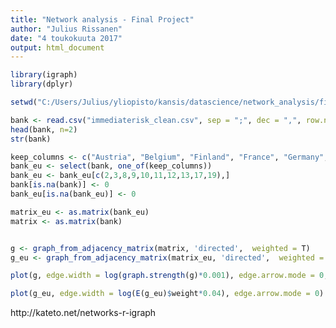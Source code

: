 ```yaml
---
title: "Network analysis - Final Project"
author: "Julius Rissanen"
date: "4 toukokuuta 2017"
output: html_document
---
```

```r
library(igraph)
library(dplyr)
```

```r

setwd("C:/Users/Julius/yliopisto/kansis/datascience/network_analysis/final-project/SNA/")

bank <- read.csv("immediaterisk_clean.csv", sep = ";", dec = ",", row.names = 1)
head(bank, n=2)
str(bank)

keep_columns <- c("Austria", "Belgium", "Finland", "France", "Germany", "Greece", "Ireland", "Italy", "Netherlands","Spain")
bank_eu <- select(bank, one_of(keep_columns))
bank_eu <- bank_eu[c(2,3,8,9,10,11,12,13,17,19),]
bank[is.na(bank)] <- 0
bank_eu[is.na(bank_eu)] <- 0

matrix_eu <- as.matrix(bank_eu)
matrix <- as.matrix(bank)


g <- graph_from_adjacency_matrix(matrix, 'directed',  weighted = T)
g_eu <- graph_from_adjacency_matrix(matrix_eu, 'directed',  weighted = T)

plot(g, edge.width = log(graph.strength(g)*0.001), edge.arrow.mode = 0, layout = layout_with_fr)

plot(g_eu, edge.width = log(E(g_eu)$weight*0.04), edge.arrow.mode = 0)
```


http://kateto.net/networks-r-igraph
